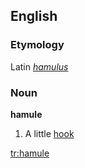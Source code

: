 ==English==

===Etymology===
Latin ''[[hamulus]]''
===Noun===
'''hamule'''

#A little [[hook]]

[[tr:hamule]]